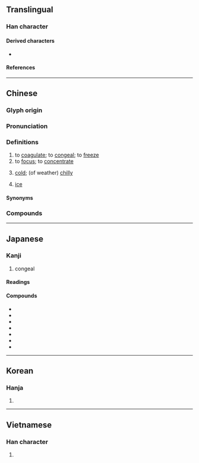 {{character info}}
==Translingual==
{{stroke order|[[File:凝-red.png|100px]]}}

===Han character===
{{Han char|rn=15|rad=冫|as=14|sn=16|four=37181|canj=IMPKO|ids=⿰冫疑}}

====Derived characters====
* {{l|mul|[[𭗰]], [[𠘤]]}}

====References====
{{Han ref|kx=0133.450|dkj=01720|dj=0298.270|hdz=10301.180|uh=51DD}}

----

==Chinese==
{{zh-forms|alt=冰,𣲝,𡷪,𠘥}}

===Glyph origin===
{{Han etym}}

===Pronunciation===
{{zh-pron
|m=níng
|m-s=nyin2
|c=jing4,king4
|c_note=king4 - colloquial ("to coagulate")
|c-t=ngen3
|g=
|h=pfs=nèn/khièn;gd=ngên2/kên2/kên4
|h_note=kên4 - "ice"
|j=ning1
|mb=ngǐ
|md=ngìng/ngĭk
|md=ngìng - literary; ngĭk - vernacular
|mn=ml,jj,tw:gêng/gîn
|mn_note=gêng - literary; gîn - vernacular
|mn-t=ngêng5/ngiêng5/nging5/geng5/ngang5
|mn-t_note=ngêng5/ngiêng5/nging5 - literary (ngiêng5 - Chaozhou<nowiki>;</nowiki> nging5 - Chaoyang); geng5 - vernacular; ngang5 - vernacular (dialectal usage, "cold")
|w=3nyin
|x=nyin2
|mc=y
|oc=y
|cat=v
}}

===Definitions===
{{zh-hanzi}}

# to [[coagulate]]; to [[congeal]]; to [[freeze]]
# to [[focus]]; to [[concentrate]]
# {{lb|zh|Teochew}} [[cold]]; (of weather) [[chilly]]
#: {{zh-x|凝 死|very cold|tr='''ngang5''' si2|MN-T}}
# {{lb|zh|Hakka}} [[ice]]

====Synonyms====
{{zh-dial|冷}}
{{zh-dial|冰}}

===Compounds===
{{zh-der|冷凝|冷凝劑|冷凝器|冷凝管|凝乳|凝佇|凝冱|凝凍|凝凝|凝咽|凝固|凝固劑|凝固點|凝妝|凝寒|凝思|凝想|凝態|凝慮|凝望|凝水石|凝滯|凝灰岩|凝然|凝目|凝眄|凝眸|凝睇|凝神|凝視|凝視點|凝結|凝結作用|凝結反應|凝網|凝練|凝聚|凝聚力|凝聽|凝脂|凝膠體|凝血因子|凝血現象|凝血障礙|凝重|凝鍊|凝集|凝雨|凝霜|凝霰|凝香|屏息凝氣|屏息凝視|屏氣凝神|抗凝血劑|混凝|混凝劑|混凝土|端凝|血液凝固|酸凝酪|凝華}}

----

==Japanese==

===Kanji===
{{ja-kanji|grade=c|rs=冫14}}

# congeal

====Readings====
{{ja-readings
|on=ぎょう
|kun=こ-る, こ-らす
}}

====Compounds====
* {{ja-r|凝灰岩|ぎょうかいがん}}
* {{ja-r|凝結|ぎょうけつ}}
* {{ja-r|凝固|ぎょうこ}}
* {{ja-r|凝視|ぎょうし}}
* {{ja-r|凝集|ぎょうしゅう}}
* {{ja-r|凝然|ぎょうぜん}}
* {{ja-r|凝り形|こりがたち}}

----

==Korean==

===Hanja===
{{ko-hanja|응}}

# {{rfdef|ko|sort=冫14}}

----

==Vietnamese==

===Han character===
{{vi-readings|reading=[[ngưng]], [[ngừng]]|rs=冫14}}

# {{rfdef|vi}}